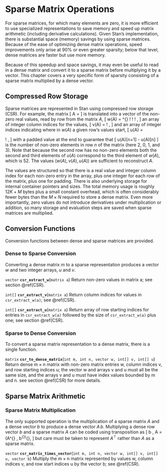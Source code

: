 # Sparse Matrix Operations {#sparse-matrices}

For sparse matrices, for which many elements are zero, it is more
efficient to use specialized representations to save memory and speed
up matrix arithmetic (including derivative calculations).  Given
Stan's implementation, there is substantial space (memory) savings by
using sparse matrices.  Because of the ease of optimizing dense matrix
operations, speed improvements only arise at 90\% or even greater
sparsity; below that level, dense matrices are faster but use more
memory.

Because of this speedup and space savings, it may even be useful to
read in a dense matrix and convert it to a sparse matrix before
multiplying it by a vector.  This chapter covers a very specific form
of sparsity consisting of a sparse matrix multiplied by a dense
vector.

## Compressed Row Storage {#CSR}

Sparse matrices are represented in Stan using compressed row storage
(CSR).  For example, the matrix \[ A = \begin{bmatrix} 19 & 27 & 0 & 0
\\ 0 & 0 & 0 & 0 \\ 0 & 0 & 0 & 52 \\ 81 & 0 & 95 & 33 \end{bmatrix}
\] is translated into a vector of the non-zero real values, read by
row from the matrix $A$, \[ w(A) = \begin{bmatrix} 19 & 27 & 52 & 81 &
95 & 33 \end{bmatrix}^{\top} \! \! \! , \] an array of integer column
indices for the values, \[ v(A) = \begin{bmatrix} 1 & 2 & 4 & 1 & 3 &
4 \end{bmatrix} \! , \] and an array of integer indices indicating
where in $w(A)$ a given row's values start, \[ u(A) = \begin{bmatrix}
1 & 3 & 3 & 4 & 7 \end{bmatrix} \! , \] with a padded value at the end
to guarantee that \[ u(A)[n+1] - u(A)[n] \] is the number of non-zero
elements in row $n$ of the matrix (here $2$, $0$, $1$, and $3$). Note
that because the second row has no non-zero elements both the second
and third elements of $u(A)$ correspond to the third element of
$w(A)$, which is $52$. The values $(w(A), \, v(A), \, u(A))$ are
sufficient to reconstruct $A$.

The values are structured so that there is a real value and integer
column index for each non-zero entry in the array, plus one integer
for each row of the matrix, plus one for padding.  There is also
underlying storage for internal container pointers and sizes.  The
total memory usage is roughly $12 K + M$ bytes plus a small constant
overhead, which is often considerably fewer bytes than the $M \times
N$ required to store a dense matrix.  Even more importantly, zero
values do not introduce derivatives under multiplication or addition,
so many storage and evaluation steps are saved when sparse matrices
are multiplied.

## Conversion Functions

Conversion functions between dense and sparse matrices are provided.

### Dense to Sparse Conversion

Converting a dense matrix $m$ to a sparse representation produces a
vector $w$ and two integer arrays, $u$ and $v$.

<!-- vector; csr_extract_w; (matrix a); -->
\index{{\tt \bfseries csr\_extract\_w}!(matrix a): vector|hyperpage}

`vector` **`csr_extract_w`**(`matrix a`)
 Return non-zero values in matrix a; see section \@ref(CSR).

<!-- int[]; csr_extract_v; (matrix a); -->
\index{{\tt \bfseries csr\_extract\_v}!(matrix a): int[]|hyperpage}

`int[]` **`csr_extract_v`**(`matrix a`)
Return column indices for values in `csr_extract_w(a)`; see
\@ref(CSR).

<!-- int[]; csr_extract_u; (matrix a); -->
\index{{\tt \bfseries csr\_extract\_u}!(matrix a): int[]|hyperpage}

`int[]` **`csr_extract_u`**(`matrix a`)
Return array of row starting indices for entries in `csr_extract_w(a)`
followed by the size of `csr_extract_w(a)` plus one; see section
\@ref(CSR).

### Sparse to Dense Conversion

To convert a sparse matrix representation to a dense matrix, there is
a single function.

<!-- matrix; csr_to_dense_matrix; (int m, int n, vector w, int[] v, int[] u); -->
\index{{\tt \bfseries csr\_to\_dense\_matrix}!(int m, int n, vector w, int[] v, int[] u): matrix|hyperpage}

`matrix` **`csr_to_dense_matrix`**(`int m, int n, vector w, int[] v, int[] u`)
Return dense $\text{m} \times \text{n}$ matrix with non-zero matrix
entries w, column indices v, and row starting indices u; the vector w
and arrays v and u must all be the same size, and the arrays v and u
must have index values bounded by m and n. see section \@ref(CSR) for
more details.

## Sparse Matrix Arithmetic

### Sparse Matrix Multiplication

The only supported operation is the multiplication of a sparse matrix
$A$ and a dense vector $b$ to produce a dense vector $A\,b$.
Multiplying a dense row vector $b$ and a sparse matrix $A$ can be
coded using transposition as \[ b \, A = (A^{\top} \,
b^{\top})^{\top}, \] but care must be taken to represent $A^{\top}$
rather than $A$ as a sparse matrix.

<!-- vector; csr_matrix_times_vector; (int m, int n, vector w, int[] v, int[] u, vector b); -->
\index{{\tt \bfseries csr\_matrix\_times\_vector}!(int m, int n, vector w, int[] v, int[] u, vector b): vector|hyperpage}

`vector` **`csr_matrix_times_vector`**(`int m, int n, vector w, int[] v, int[] u, vector b`)
 Multiply the $\text{m} \times \text{n}$ matrix represented by values
w, column indices v, and row start indices u by the vector b; see
\@ref(CSR).

